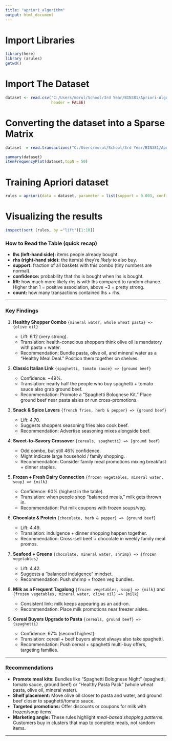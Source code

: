 ```yaml
---
title: "apriori_algorithm"
output: html_document
---
```


# Import Libraries
```r
library(here)
library (arules)
getwd()
```
# Import The Dataset

```r
dataset <- read.csv("C:/Users/morul/School/3rd Year/BIN381/Apriori-Algorithm/dataset/Market_Basket_Optimisation.csv",
                    header = FALSE)


```

# Converting the dataset into a Sparse Matrix
```r
dataset  = read.transactions("C:/Users/morul/School/3rd Year/BIN381/Apriori Algo/dataset/Market_Basket_Optimisation.csv",sep =",",rm.duplicates = TRUE)

summary(dataset)
itemFrequencyPlot(dataset,topN = 50)

```

# Training Apriori dataset
```r
rules = apriori(data = dataset, parameter = list(support = 0.003, confidence = 0.4)) 

```
# Visualizing the results
```r
inspect(sort (rules, by ="lift")[1:10])
```


### How to Read the Table (quick recap)

* **lhs (left-hand side):** items people already bought.
* **rhs (right-hand side):** the item(s) they’re *likely* to also buy.
* **support:** fraction of all baskets with this combo (tiny numbers are normal).
* **confidence:** probability that rhs is bought when lhs is bought.
* **lift:** how much more likely rhs is with lhs compared to random chance. Higher than 1 = positive association, above \~3 = pretty strong.
* **count:** how many transactions contained lhs + rhs.

---

### Key Findings

1. **Healthy Shopper Combo**
   `{mineral water, whole wheat pasta} => {olive oil}`

   * Lift: 6.12 (very strong).
   * Translation: health-conscious shoppers think olive oil is mandatory with pasta + water.
   * Recommendation: Bundle pasta, olive oil, and mineral water as a “Healthy Meal Deal.” Position them together on shelves.

2. **Classic Italian Link**
   `{spaghetti, tomato sauce} => {ground beef}`

   * Confidence: \~49%.
   * Translation: nearly half the people who buy spaghetti + tomato sauce also grab ground beef.
   * Recommendation: Promote a “Spaghetti Bolognese Kit.” Place ground beef near pasta aisles or run cross-promotions.

3. **Snack & Spice Lovers**
   `{french fries, herb & pepper} => {ground beef}`

   * Lift: 4.70.
   * Suggests shoppers seasoning fries also cook beef.
   * Recommendation: Advertise seasoning mixes alongside beef.

4. **Sweet-to-Savory Crossover**
   `{cereals, spaghetti} => {ground beef}`

   * Odd combo, but still 46% confidence.
   * Might indicate large household / family shopping.
   * Recommendation: Consider family meal promotions mixing breakfast + dinner staples.

5. **Frozen + Fresh Dairy Connection**
   `{frozen vegetables, mineral water, soup} => {milk}`

   * Confidence: 60% (highest in the table).
   * Translation: when people shop “balanced meals,” milk gets thrown in.
   * Recommendation: Put milk coupons with frozen soups/veg.

6. **Chocolate & Protein**
   `{chocolate, herb & pepper} => {ground beef}`

   * Lift: 4.49.
   * Translation: indulgence + dinner shopping happen together.
   * Recommendation: Cross-sell beef + chocolate in weekly family meal promos.

7. **Seafood + Greens**
   `{chocolate, mineral water, shrimp} => {frozen vegetables}`

   * Lift: 4.42.
   * Suggests a “balanced indulgence” mindset.
   * Recommendation: Push shrimp + frozen veg bundles.

8. **Milk as a Frequent Tagalong**
   `{frozen vegetables, soup} => {milk}` and `{frozen vegetables, mineral water, olive oil} => {milk}`

   * Consistent link: milk keeps appearing as an add-on.
   * Recommendation: Place milk promotions near freezer aisles.

9. **Cereal Buyers Upgrade to Pasta**
   `{cereals, ground beef} => {spaghetti}`

   * Confidence: 67% (second highest).
   * Translation: cereal + beef buyers almost always also take spaghetti.
   * Recommendation: Push cereal + spaghetti multi-buy offers, targeting families.

---

### Recommendations

* **Promote meal kits:** Bundles like “Spaghetti Bolognese Night” (spaghetti, tomato sauce, ground beef) or “Healthy Pasta Pack” (whole wheat pasta, olive oil, mineral water).
* **Shelf placement:** Move olive oil closer to pasta and water, and ground beef closer to spaghetti/tomato sauce.
* **Targeted promotions:** Offer discounts or coupons for milk with frozen/soup items.
* **Marketing angle:** These rules highlight *meal-based shopping patterns*. Customers buy in clusters that map to complete meals, not random items.

---


